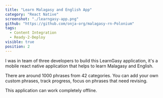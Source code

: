 ```yaml
---
title: "Learn Malagasy and English App"
category: "React Native"
screenshot: "./learngasy-app.png"
github: "https://github.com/onja-org/malagasy-rn-Polonium"
tags:
  - Content Integration
  - Ready-2-Deploy
visible: true
position: 2
---
```


I was in team of three developers to build this LearnGasy application, it's a mobile react native application that helps to learn Malagasy and English.

There are around 1000 phrases from 42 categories. You can add your own custom phrases, track progress, focus on phrases that need revising.

This application can work completely offline.
